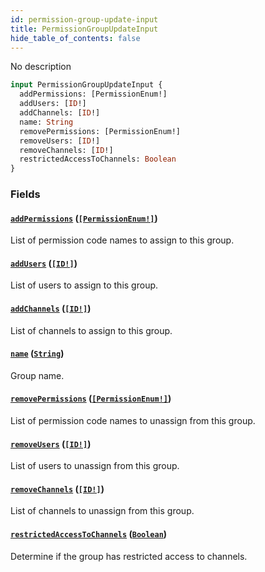 ```yaml
---
id: permission-group-update-input
title: PermissionGroupUpdateInput
hide_table_of_contents: false
---
```


No description

```graphql
input PermissionGroupUpdateInput {
  addPermissions: [PermissionEnum!]
  addUsers: [ID!]
  addChannels: [ID!]
  name: String
  removePermissions: [PermissionEnum!]
  removeUsers: [ID!]
  removeChannels: [ID!]
  restrictedAccessToChannels: Boolean
}
```

### Fields

#### [`addPermissions`](#) ([`[PermissionEnum!]`](../../../developer/api-reference/enums/permission-enum))

List of permission code names to assign to this group.

#### [`addUsers`](#) ([`[ID!]`](../../../developer/api-reference/scalars/id))

List of users to assign to this group.

#### [`addChannels`](#) ([`[ID!]`](../../../developer/api-reference/scalars/id))

List of channels to assign to this group.

#### [`name`](#) ([`String`](../../../developer/api-reference/scalars/string))

Group name.

#### [`removePermissions`](#) ([`[PermissionEnum!]`](../../../developer/api-reference/enums/permission-enum))

List of permission code names to unassign from this group.

#### [`removeUsers`](#) ([`[ID!]`](../../../developer/api-reference/scalars/id))

List of users to unassign from this group.

#### [`removeChannels`](#) ([`[ID!]`](../../../developer/api-reference/scalars/id))

List of channels to unassign from this group.

#### [`restrictedAccessToChannels`](#) ([`Boolean`](../../../developer/api-reference/scalars/boolean))

Determine if the group has restricted access to channels.
